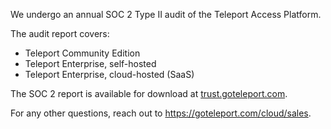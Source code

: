We undergo an annual SOC 2 Type II audit of the Teleport Access Platform.

The audit report covers:

- Teleport Community Edition
- Teleport Enterprise, self-hosted
- Teleport Enterprise, cloud-hosted (SaaS)

The SOC 2 report is available for download at
[trust.goteleport.com](https://trust.goteleport.com).

For any other questions, reach out to https://goteleport.com/cloud/sales.
